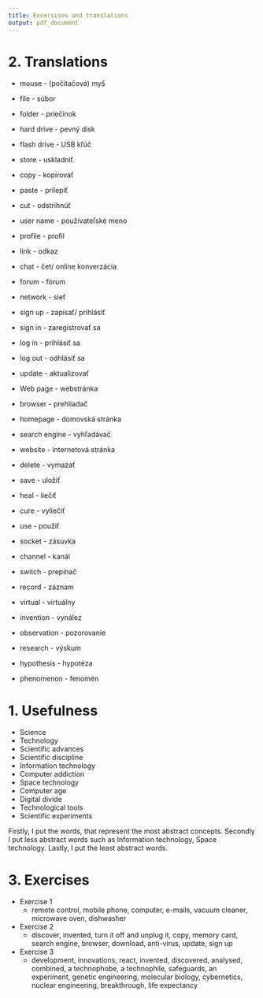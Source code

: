 ```yaml
---
title: Excersises and translations
output: pdf_document
---
```


# 2. Translations
- mouse - (počítačová) myš
- file - súbor
- folder - priečinok
- hard drive - pevný disk
- flash drive - USB kľúč

- store - uskladniť
- copy - kopírovať
- paste - prilepiť
- cut - odstrihnúť
- user name - používateľské meno
 
- profile - profil
- link - odkaz
- chat - čet/ online konverzácia
- forum - fórum
- network - sieť
 
- sign up - zapísať/ prihlásiť
- sign in - zaregistrovať sa
- log in - prihlásiť sa
- log out - odhlásiť sa
- update - aktualizovať
 
- Web page - webstránka
- browser - prehliadač
- homepage - domovská stránka
- search engine - vyhľadávač
- website - internetová stránka
 
- delete - vymazať
- save - uložiť
- heal - liečiť
- cure - vyliečiť
- use - použiť
 
- socket - zásuvka
- channel - kanál
- switch - prepínač
- record - záznam
- virtual - virtuálny
 
- invention - vynález
- observation - pozorovanie 
- research - výskum
- hypothesis - hypotéza
- phenomenon - fenomén

# 1. Usefulness 
- Science
- Technology
- Scientific advances
- Scientific discipline
- Information technology
- Computer addiction
- Space technology
- Computer age
- Digital divide
- Technological tools
- Scientific experiments

Firstly, I put the words, that represent the most abstract concepts.
Secondly I put less abstract words such as Information technology, Space technology. 
Lastly, I put the least abstract words.

# 3. Exercises
- Exercise 1
  - remote control, mobile phone, computer, e-mails, vacuum cleaner, microwave oven, dishwasher

- Exercise 2
  - discover, invented, turn it off and unplug it, copy, memory card, search engine, browser, download, anti-virus, update, sign up

- Exercise 3
  - development, innovations, react, invented, discovered, analysed, combined, a technophobe, a technophile, safeguards, an experiment, genetic engineering, molecular biology, cybernetics, nuclear engineering, breakthrough, life expectancy
